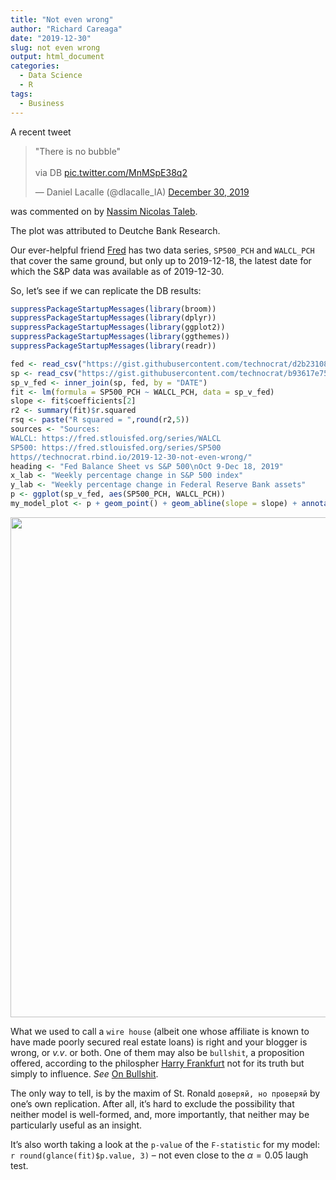 ```yaml
---
title: "Not even wrong"
author: "Richard Careaga"
date: "2019-12-30"
slug: not even wrong
output: html_document
categories:
  - Data Science
  - R
tags:
  - Business
---
```


A recent tweet

<blockquote class="twitter-tweet" data-lang="en"><p lang="en" dir="ltr">&quot;There is no bubble&quot;<br><br>via DB <a href="https://t.co/MnMSpE38q2">pic.twitter.com/MnMSpE38q2</a></p>&mdash; Daniel Lacalle (@dlacalle_IA) <a href="https://twitter.com/dlacalle_IA/status/1211682959994081280?ref_src=twsrc%5Etfw">December 30, 2019</a></blockquote>
<script async src="https://platform.twitter.com/widgets.js" charset="utf-8"></script>

was commented on by [Nassim Nicolas Taleb](https://twitter.com/nntaleb/status/1211686845119115266).

The plot was attributed to Deutche Bank Research.

Our ever-helpful friend [Fred](https://fred.stlouisfed.org/) has two data series, `SP500_PCH` and `WALCL_PCH` that cover the same ground, but only up to 2019-12-18, the latest date for which the S&P data was available as of 2019-12-30. 

So, let's see if we can replicate the DB results:

```r
suppressPackageStartupMessages(library(broom))
suppressPackageStartupMessages(library(dplyr))
suppressPackageStartupMessages(library(ggplot2))
suppressPackageStartupMessages(library(ggthemes)) 
suppressPackageStartupMessages(library(readr)) 

fed <- read_csv("https://gist.githubusercontent.com/technocrat/d2b231087f35ce987981c98ed5c90042/raw/f266d593bd33c72bcc8f1cb8c0c6415dd6e15fbb/WALCL.csv")
sp <- read_csv("https://gist.githubusercontent.com/technocrat/b93617e7574ff88ddeeb815af529b38c/raw/b9453495b2cf7a55af1ee79806477c0c896eb9f7/SP500_PCH.csv")
sp_v_fed <- inner_join(sp, fed, by = "DATE")
fit <- lm(formula = SP500_PCH ~ WALCL_PCH, data = sp_v_fed)
slope <- fit$coefficients[2]
r2 <- summary(fit)$r.squared
rsq <- paste("R squared = ",round(r2,5))
sources <- "Sources:
WALCL: https://fred.stlouisfed.org/series/WALCL
SP500: https://fred.stlouisfed.org/series/SP500
https//technocrat.rbind.io/2019-12-30-not-even-wrong/" 
heading <- "Fed Balance Sheet vs S&P 500\nOct 9-Dec 18, 2019"
x_lab <- "Weekly percentage change in S&P 500 index"
y_lab <- "Weekly percentage change in Federal Reserve Bank assets"
p <- ggplot(sp_v_fed, aes(SP500_PCH, WALCL_PCH))
my_model_plot <- p + geom_point() + geom_abline(slope = slope) + annotate("text", x = 0.15, y = -0.6, label = sources, hjust = 0) + annotate("text", x = -0.25, y = -0.75, label = rsq) + labs(x = x_lab, y = y_lab) + theme_economist() + ggtitle(heading)
```

<img src="https://tuva.s3-us-west-2.amazonaws.com/sp_v_fed.png" width = 
"800">

What we used to call a `wire house` (albeit one whose affiliate is known to have made poorly secured real estate loans) is right and your blogger is wrong, or *v.v*. or both. One of them may also be `bullshit`, a proposition offered, according to the philospher [Harry Frankfurt](https://en.wikipedia.org/wiki/Harry_Frankfurt) not for its truth but simply to influence. *See* [On Bullshit](https://en.wikipedia.org/wiki/On_Bullshit).

The only way to tell, is by the maxim of St. Ronald `доверяй, но проверяй` by one's own replication. After all, it's hard to exclude the possibility that neither model is well-formed, and, more importantly, that neither may be particularly useful as an insight.

It's also worth taking a look at the `p-value` of the `F-statistic` for my model: `r round(glance(fit)$p.value, 3)` -- not even close to the $\alpha = 0.05$ laugh test.  





